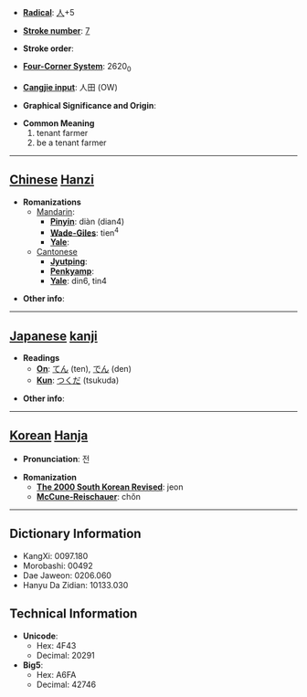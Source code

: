 * '''[[Wiktionary:Chinese radical index| Radical]]''': [[Wiktionary:Chinese radical index 人|人]]+5

* '''[[Wiktionary:Chinese total strokes index|Stroke number]]''': [[Wiktionary:Chinese total strokes index 7|7]]

* '''Stroke order''': 

* '''[[Wiktionary:Chinese four corner index|Four-Corner System]]''': 2620<sub>0</sub>

* '''[[Wiktionary:Chinese Cangjie index|Cangjie input]]''': 人田 (OW)

* '''Graphical Significance and Origin''': 

* '''Common Meaning'''
*#tenant farmer
*# be a tenant farmer


----

== [[Chinese]] [[Hanzi]] ==

* '''Romanizations'''
** [[Mandarin]]:
*** '''[[Pinyin]]''': diàn (dian4)
*** '''[[Wade-Giles]]''': tien<sup>4</sup>
*** '''[[Yale]]''': 
**[[Cantonese]]
***'''[[Jyutping]]''':
***'''[[Penkyamp]]''': 
***'''[[Yale]]''': din6, tin4

* '''Other info''': 

----

== [[Japanese]] [[kanji]] ==

* '''Readings'''
** '''[[On]]''': [[てん]] (ten), [[でん]] (den)
** '''[[Kun]]''': [[つくだ]] (tsukuda)

* '''Other info''':  

----

== [[Korean]] [[Hanja]] ==

* '''Pronunciation''': 전

* '''Romanization'''
** '''[[The 2000 South Korean Revised Romanization|The 2000 South Korean Revised]]''': jeon
** '''[[McCune-Reischauer]]''': chŏn

----

== Dictionary Information ==

* KangXi: 0097.180
* Morobashi: 00492
* Dae Jaweon: 0206.060
* Hanyu Da Zidian: 10133.030

== Technical Information ==

* '''Unicode''':
** Hex: 4F43
** Decimal: 20291
* '''Big5''':
** Hex: A6FA
** Decimal: 42746